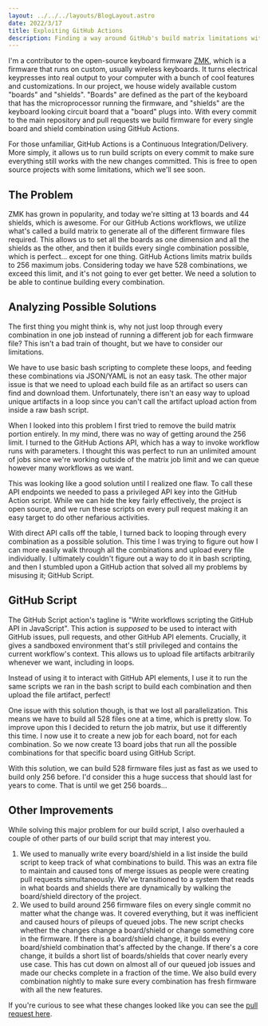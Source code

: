 ```yaml
---
layout: ../../../layouts/BlogLayout.astro
date: 2022/3/17
title: Exploiting GitHub Actions
description: Finding a way around GitHub's build matrix limitations with GitHub Script
---
```


I'm a contributor to the open-source keyboard firmware [ZMK](https://zmk.dev), which is a firmware that runs on custom, usually wireless keyboards. It turns electrical keypresses into real output to your computer with a bunch of cool features and customizations. In our project, we house widely available custom "boards" and "shields". "Boards" are defined as the part of the keyboard that has the microprocessor running the firmware, and "shields" are the keyboard looking circuit board that a "board" plugs into. With every commit to the main repository and pull requests we build firmware for every single board and shield combination using GitHub Actions.

For those unfamiliar, GitHub Actions is a Continuous Integration/Delivery. More simply, it allows us to run build scripts on every commit to make sure everything still works with the new changes committed. This is free to open source projects with some limitations, which we'll see soon.

## The Problem

ZMK has grown in popularity, and today we're sitting at 13 boards and 44 shields, which is awesome. For our GitHub Actions workflows, we utilize what's called a build matrix to generate all of the different firmware files required. This allows us to set all the boards as one dimension and all the shields as the other, and then it builds every single combination possible, which is perfect... except for one thing. GitHub Actions limits matrix builds to 256 maximum jobs. Considering today we have 528 combinations, we exceed this limit, and it's not going to ever get better. We need a solution to be able to continue building every combination.

<BlogPicture src="https://i.imgur.com/6ULoEo5.png" alt="Diagram of the current build solution, failing at the 256 limit" width="600" />

## Analyzing Possible Solutions

The first thing you might think is, why not just loop through every combination in one job instead of running a different job for each firmware file? This isn't a bad train of thought, but we have to consider our limitations.

<BlogPicture src="https://i.imgur.com/ntdjL3v.png" alt="Diagram of a bash script solution, it doesn't let us upload" width="600" />

We have to use basic bash scripting to complete these loops, and feeding these combinations via JSON/YAML is not an easy task. The other major issue is that we need to upload each build file as an artifact so users can find and download them. Unfortunately, there isn't an easy way to upload unique artifacts in a loop since you can't call the artifact upload action from inside a raw bash script.

When I looked into this problem I first tried to remove the build matrix portion entirely. In my mind, there was no way of getting around the 256 limit. I turned to the GitHub Actions API, which has a way to invoke workflow runs with parameters. I thought this was perfect to run an unlimited amount of jobs since we're working outside of the matrix job limit and we can queue however many workflows as we want. 

<BlogPicture src="https://i.imgur.com/RjisIbp.png" alt="Diagram of calling the GitHub Actions API, failing at security" width="600" />

This was looking like a good solution until I realized one flaw. To call these API endpoints we needed to pass a privileged API key into the GitHub Action script. While we can hide the key fairly effectively, the project is open source, and we run these scripts on every pull request making it an easy target to do other nefarious activities. 

With direct API calls off the table, I turned back to looping through every combination as a possible solution. This time I was trying to figure out how I can more easily walk through all the combinations and upload every file individually. I ultimately couldn't figure out a way to do it in bash scripting, and then I stumbled upon a GitHub action that solved all my problems by misusing it; GitHub Script.

## GitHub Script

The GitHub Script action's tagline is "Write workflows scripting the GitHub API in JavaScript". This action is _supposed_ to be used to interact with GitHub issues, pull requests, and other GitHub API elements. Crucially, it gives a sandboxed environment that's still privileged and contains the current workflow's context. This allows us to upload file artifacts arbitrarily whenever we want, including in loops.

<BlogPicture src="https://i.imgur.com/VJT081y.png" alt="Diagram of using GitHub script to loop, meeting all requirements" width="600" />

Instead of using it to interact with GitHub API elements, I use it to run the same scripts we ran in the bash script to build each combination and then upload the file artifact, perfect!

One issue with this solution though, is that we lost all parallelization. This means we have to build all 528 files one at a time, which is pretty slow. To improve upon this I decided to return the job matrix, but use it differently this time. I now use it to create a new job for each board, not for each combination. So we now create 13 board jobs that run all the possible combinations for that specific board using GitHub Script. 

<BlogPicture src="https://i.imgur.com/UbrKpWf.png" alt="Diagram of added parallelization by putting a matrix between the JSON shield list and the GitHub script loop" width="600" />

With this solution, we can build 528 firmware files just as fast as we used to build only 256 before. I'd consider this a huge success that should last for years to come. That is until we get 256 boards...

## Other Improvements

While solving this major problem for our build script, I also overhauled a couple of other parts of our build script that may interest you.

 1. We used to manually write every board/shield in a list inside the build script to keep track of what combinations to build. This was an extra file to maintain and caused tons of merge issues as people were creating pull requests simultaneously. We've transitioned to a system that reads in what boards and shields there are dynamically by walking the board/shield directory of the project.
 2. We used to build around 256 firmware files on every single commit no matter what the change was. It covered everything, but it was inefficient and caused hours of pileups of queued jobs. The new script checks whether the changes change a board/shield or change something core in the firmware. If there is a board/shield change, it builds every board/shield combination that's affected by the change. If there's a core change, it builds a short list of boards/shields that cover nearly every use case. This has cut down on almost all of our queued job issues and made our checks complete in a fraction of the time. We also build every combination nightly to make sure every combination has fresh firmware with all the new features.

If you're curious to see what these changes looked like you can see the [pull request here](https://github.com/zmkfirmware/zmk/pull/889).